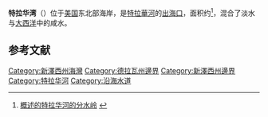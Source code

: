 {{Infobox body of water
| name               = 特拉华湾<br>Delaware Bay
| native_name        = 
| native_name_lang   = 
| other_name         = 
| image              = Delawarebaymodis.jpg
| alt                = Delaware Bay in Winter from above
| caption            = 冬季的特拉华湾
| image_bathymetry   = 
| alt_bathymetry     = 
| caption_bathymetry = 
| location           = 
| group              = 
| coords             = {{coord|39|04|N|75|10|W|region:US_type:waterbody_scale:1000000|display=inline, title}}
| type               = [[海灣|海灣]]<ref name=gnis>{{GNIS|216373}}</ref>
| etymology          = 
| part_of            = 
| inflow             = 
| rivers             = 
| outflow            = 
| oceans             = 
| catchment          = 
| catchment_ref      =
| basin_countries    = 
| agency             = 
| designation        = 
| date-built         = <!-- {{Start date|YYYY|MM|DD}} For man-made and other recent bodies of water -->
| engineer           = 
| date-flooded       = <!-- {{Start date|YYYY|MM|DD}} For man-made and other recent bodies of water -->
| length             = 
| length_ref         = 
| width              = 
| width_ref          = 
| area               = {{convert|782|sqmi|km2}}
| area_ref           = <ref name=watershed/>
| depth              = 
| depth_ref          = 
| max-depth          = 
| max-depth_ref      = 
| volume             = 
| volume_ref         = 
| residence_time     = 
| salinity           = 
| shore              = 
| shore_ref          = 
| elevation          = {{convert|0|ft}}
| elevation_ref      = <ref name=gnis></ref>
| temperature_high   =
| temperature_high_ref =
| temperature_low    =
| temperature_low_ref =
| frozen             = 
| islands            = 
| islands_category   =
| sections           = 
| trenches           = 
| benches            = 
| cities             = 
| pushpin_map             = <!-- the name of a location map as per Template:Location map. Requires coordinates in latd= and longd= format -->
| pushpin_label_position  = <!-- left, right, top or bottom -->
| pushpin_map_alt         = 
| pushpin_map_caption     = 
| latd  =  |latm  =  |lats  =  |latNS  = <!-- N or S -->
| longd =  |longm =  |longs =  |longEW = <!-- E or W -->
| website            = 
| reference          = 
}}
'''特拉华湾'''（{{lang-en|Delaware Bay}}）位于[[美国|美国]]东北部海岸，是[[特拉華河|特拉華河]]的[[河口|出海口]]，面积约{{Convert|782|sqmi|km2}}<ref name="watershed">[http://kyw.iewatershed.com/index.php?pagename=ow_watershed_overview 概述的特拉华河的分水岭] {{webarchive|url=https://web.archive.org/web/20050110013316/http://kyw.iewatershed.com/index.php?pagename=ow_watershed_overview |date=2005-01-10 }}</ref>，混合了淡水与[[大西洋|大西洋]]中的咸水。

== 参考文献 ==
{{Reflist}}
[[Category:新澤西州海灣|Category:新澤西州海灣]]
[[Category:德拉瓦州邊界|Category:德拉瓦州邊界]]
[[Category:新澤西州邊界|Category:新澤西州邊界]]
[[Category:特拉华河|Category:特拉华河]]
[[Category:沿海水道|Category:沿海水道]]